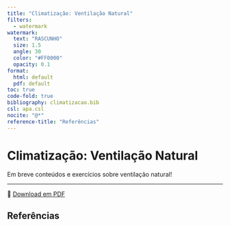 ```yaml
---
title: "Climatização: Ventilação Natural"
filters:
  - watermark
watermark:
  text: "RASCUNHO"
  size: 1.5
  angle: 30
  color: "#FF0000"
  opacity: 0.1
format:
  html: default
  pdf: default
toc: true
code-fold: true
bibliography: climatizacao.bib
csl: apa.csl
nocite: "@*"
reference-title: "Referências"
---
```


# Climatização: Ventilação Natural

Em breve conteúdos e exercícios sobre ventilação natural!

---

📄 [Download em PDF](./ventilacao-natural.pdf){target="_blank"}

## Referências
